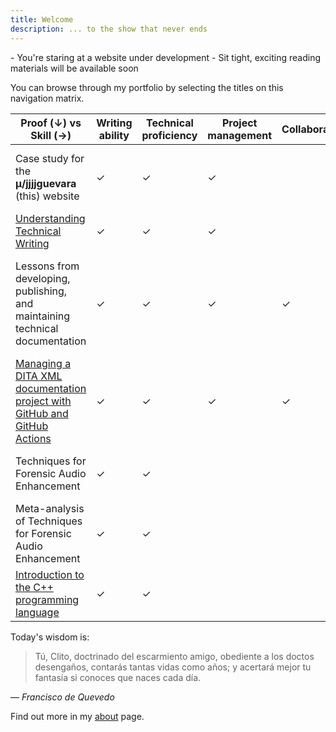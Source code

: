 ```yaml
---
title: Welcome
description: ... to the show that never ends
---
```


<Note title="Hi there!" type="success">
  - You're staring at a website under development
  - Sit tight, exciting reading materials will be available soon
</Note>

You can browse through my portfolio by selecting the titles on this navigation matrix.

| Proof (**↓**) vs Skill (**→**)                                                                     | Writing ability | Technical proficiency | Project management | Collaboration | Technologies                                                                       |
| -------------------------------------------------------------------------------------------------- | --------------- | --------------------- | ------------------ | ------------- | ---------------------------------------------------------------------------------- |
| Case study for the **μ/jjjjguevara** (this) website                                                | ✓               | ✓                     | ✓                  |               | Git, GitHub, DITA XML, Next.js, TypeScript, JavaScript                             |
| [Understanding Technical Writing](/docs/articles/tech-writing-ontology)                            | ✓               | ✓                     | ✓                  |               |                                                                                    |
| Lessons from developing, publishing, and maintaining technical documentation                       | ✓               | ✓                     | ✓                  | ✓             | Git, GitHub, DITA XML, Oxygen XML Editor, Google Docs, Adobe InDesign, LaTeX, etc  |
| [Managing a DITA XML documentation project with GitHub and GitHub Actions](/docs/guides/dita) | ✓               | ✓                     | ✓                  | ✓             | DITA XML, Git, GitHub                                                              |
| Techniques for Forensic Audio Enhancement                                                          | ✓               | ✓                     |                    |               | DITA XML, Reaper DAW, Figma, Adobe InDesign                                        |
| Meta-analysis of Techniques for Forensic Audio Enhancement                                         | ✓               | ✓                     |                    |               | DITA XML, Reaper DAW, Figma, Adobe InDesign                                        |
| [Introduction to the C++ programming language](/docs/guides/intro-to-cplus2)                     | ✓               | ✓                     |                    |               | C++, Git, GitHub, Zed, VSCode, Markdown                                            |



Today's wisdom is:
> Tú, Clito, doctrinado
del escarmiento amigo,
obediente a los doctos desengaños,
contarás tantas vidas como años;
y acertará mejor tu fantasía
si conoces que naces cada día.

— *Francisco de Quevedo*

Find out more in my [about](/docs/main/about) page.
